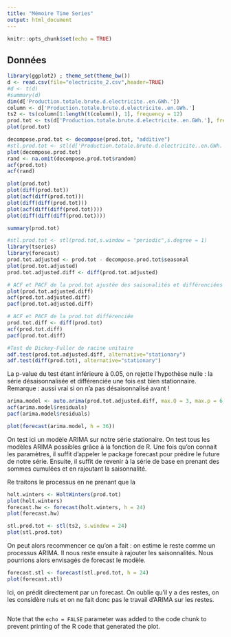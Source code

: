 ```yaml
---
title: "Mémoire Time Series"
output: html_document
---
```


```r
knitr::opts_chunk$set(echo = TRUE)
```

## Données

```r
library(ggplot2) ; theme_set(theme_bw())
d <- read.csv(file="electricite_2.csv",header=TRUE) 
#d <- t(d)
#summary(d)
dim(d['Production.totale.brute.d.electricite..en.GWh.'])
column <- d['Production.totale.brute.d.electricite..en.GWh.']
ts2 <- ts(column[1:length(t(column)), 1], frequency = 12)
prod.tot <- ts(d['Production.totale.brute.d.electricite..en.GWh.'], frequency = 12)
plot(prod.tot)

decompose.prod.tot <- decompose(prod.tot, "additive")
#stl.prod.tot <- stl(d['Production.totale.brute.d.electricite..en.GWh.'],"periodic",1,NULL)
plot(decompose.prod.tot)
rand <- na.omit(decompose.prod.tot$random)
acf(prod.tot)
acf(rand)

plot(prod.tot)
plot(diff(prod.tot))
plot(acf(diff(prod.tot)))
plot(diff(diff(prod.tot)))
plot(acf(diff(diff(prod.tot))))
plot(diff(diff(diff(prod.tot))))

summary(prod.tot)
```

```r
#stl.prod.tot <- stl(prod.tot,s.window = "periodic",s.degree = 1)
library(tseries)
library(forecast)
prod.tot.adjusted <- prod.tot - decompose.prod.tot$seasonal
plot(prod.tot.adjusted)
prod.tot.adjusted.diff <- diff(prod.tot.adjusted)

# ACF et PACF de la prod.tot ajustée des saisonalités et différenciées
plot(prod.tot.adjusted.diff)
acf(prod.tot.adjusted.diff)
pacf(prod.tot.adjusted.diff)

# ACF et PACF de la prod.tot différenciée
prod.tot.diff <- diff(prod.tot)
acf(prod.tot.diff)
pacf(prod.tot.diff)

#Test de Dickey-Fuller de racine unitaire
adf.test(prod.tot.adjusted.diff, alternative="stationary")
adf.test(diff(prod.tot), alternative="stationary")
```
La p-value du test étant inférieure à 0.05, on rejette l'hypothèse nulle : la série désaisonnalisée et différenciée une fois est bien stationnaire. 
Remarque : aussi vrai si on n'a pas désaisonnalisé avant ! 


```r
arima.model <- auto.arima(prod.tot.adjusted.diff, max.Q = 3, max.p = 6, ic="bic", trace = T, stationary = F)
acf(arima.model$residuals)
pacf(arima.model$residuals)

plot(forecast(arima.model, h = 36))
```
On test ici un modèle ARIMA sur notre série stationaire. On test tous les modèles ARIMA possibles grâce à la fonction de R. Une fois qu'on connait les paramètres, il suffit d'appeler le package forecast pour prédire le future de notre série. Ensuite, il suffit de revenir à la série de base en prenant des sommes cumulées et en rajoutant la saisonnalité. 

Re traitons le processus en ne prenant que la 
```r
holt.winters <- HoltWinters(prod.tot)
plot(holt.winters)
forecast.hw <- forecast(holt.winters, h = 24)
plot(forecast.hw)
```

```r
stl.prod.tot <- stl(ts2, s.window = 24)
plot(stl.prod.tot)
```
On peut alors recommencer ce qu'on a fait : on estime le reste comme un processus ARIMA. Il nous reste ensuite à rajouter les saisonnalités. Nous pourrions alors envisagés de forecast le modèle. 

```r
forecast.stl <- forecast(stl.prod.tot, h = 24)
plot(forecast.stl)
```
Ici, on prédit directement par un forecast. On oublie qu'il y a des restes, on les considère nuls et on ne fait donc pas le travail d'ARIMA sur les restes. 


```r

```

Note that the `echo = FALSE` parameter was added to the code chunk to prevent printing of the R code that generated the plot.

